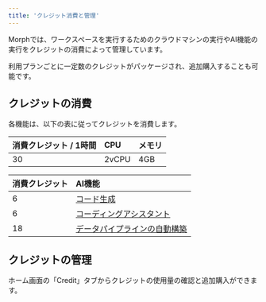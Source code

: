 ```yaml
---
title: 'クレジット消費と管理'
---
```


Morphでは、ワークスペースを実行するためのクラウドマシンの実行やAI機能の実行をクレジットの消費によって管理しています。

利用プランごとに一定数のクレジットがパッケージされ、追加購入することも可能です。

## クレジットの消費

各機能は、以下の表に従ってクレジットを消費します。

| 消費クレジット / 1時間 | CPU | メモリ |
| :--- | :--- | :--- |
| 30 | 2vCPU | 4GB |

| 消費クレジット | AI機能 |
| :--- | :--- |
| 6 | [コード生成](/docs/ja/morph-ai/code-generation) |
| 6 | [コーディングアシスタント](/docs/ja/morph-ai/code-assistant) |
| 18 | [データパイプラインの自動構築](/docs/ja/morph-ai/data-pipeline-builder) |

## クレジットの管理

ホーム画面の「Credit」タブからクレジットの使用量の確認と追加購入ができます。